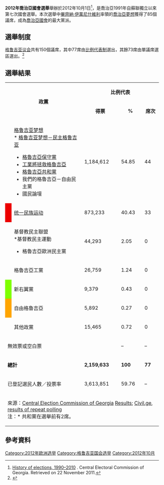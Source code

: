 {{NoteTA
|1=zh-cn:格鲁吉亚; zh-hk:格魯吉亞; zh-tw:喬治亞; zh-sg:格鲁吉亚;
|G1=地名
}}
'''2012年喬治亞國會選舉'''舉辦於2012年10月1日<ref name="CEC">[http://www.cec.gov.ge/files/TEA/archevnebisistoria/geohistory.pdf History of elections, 1990–2010] {{Wayback|url=http://www.cec.gov.ge/files/TEA/archevnebisistoria/geohistory.pdf |date=20120528064641 }}. Central Electoral Commission of Georgia. Retrieved on 22 November 2011.</ref>，是喬治亞1991年自蘇聯獨立以來第七次國會選舉。本次選舉中[[畢齊納·伊萬尼什維利|畢齊納·伊萬尼什維利]]率領的[[喬治亞夢想|喬治亞夢想]]獲得了85個議席，成為[[格鲁吉亚议会|喬治亞國會]]的最大黨派。

==選舉制度==
[[格鲁吉亚议会|格鲁吉亚议会]]共有150個議席，其中77席由[[比例代表制|比例代表制]]選出，其餘73席由單議席選區選出。<ref>{{Cite news |url=https://www.bbc.com/news/world-europe-19798323 |title=Georgia President Mikheil Saakashvili admits election loss |work=BBC News |date=2012-10-02 |accessdate=2018-12-19 |archive-date=2019-04-04 |archive-url=https://web.archive.org/web/20190404223123/https://www.bbc.com/news/world-europe-19798323 |dead-url=no }}</ref>

==選舉結果==
{| class="wikitable"
|-style="background:#E9E9E9;"
|rowspan=2 colspan=2 style="text-align:center;" | '''政黨'''
|colspan=3 style="text-align:center;" | '''比例代表'''
|colspan=1 style="text-align:center;" | '''單議席選區'''
|rowspan=2 style="text-align:center;" | '''總席次'''
|rowspan=2 style="text-align:center;" | '''增減'''
|-style="background:#E9E9E9;"
| style="text-align:center;" | '''得票'''
| style="text-align:center;" | '''%'''
| style="text-align:center;" | '''席次'''
| style="text-align:center;" | '''席次'''
|-
| style="width: 5px; background-color:;" |
| style="text-align: left;" scope="row" | [[格鲁吉亚梦想|格鲁吉亚梦想]]<br />
* [[格鲁吉亚梦想－民主格鲁吉亚|格鲁吉亚梦想－民主格鲁吉亚]]
* [[格魯吉亞保守黨|格魯吉亞保守黨]]
* [[工業將拯救格魯吉亞|工業將拯救格魯吉亞]]
* [[格魯吉亞共和黨|格魯吉亞共和黨]]
* 我們的格魯吉亞－自由民主黨
* 國民論壇
|1,184,612||54.85||44||41 ||85||{{increase}} 83<sup>*</sup>
|-
| style="width: 5px; background-color: #EC0000;" |
| style="text-align:left;" |[[统一民族运动|统一民族运动]]||873,233||40.43||33||32 ||65||{{decrease}} 54
|-
| style="width: 5px; background-color:;" |
| style="text-align: left;" scope="row" | 基督教民主聯盟<br />
*基督教民主運動
*格魯吉亞歐洲民主黨
|44,293||2.05||0||0 ||0||{{decrease}} 6
|-
| style="width: 5px; background-color:;" |
| style="text-align:left;" |格魯吉亞工黨 ||26,759||1.24||0||0 ||0||{{decrease}} 6
|-
| style="width: 5px; background-color: #7FFF00;" |
| style="text-align:left;" |新右翼黨 ||9,379||0.43||0||0 ||0||{{decrease}} 17
|-
| style="width: 5px; background-color: #FFA500;" |
| style="text-align:left;" |自由格魯吉亞 ||5,892||0.27 ||0||0 ||0||{{nochange}} 0
|-
| || style="text-align:left;" |其他政黨 || 15,465 || 0.72 ||0||0 ||0||
|- 
| colspan=2 style="text-align:left;" |無效票或空白票 || ||–||–|| – || – || –
|-
| colspan=2 style="text-align:left;" |'''總計'''||'''2,159,633'''||'''100'''||'''77'''||'''73''' ||'''150'''||{{nochange}}
|-
| colspan=2 style="text-align:left;" |已登記選民人數／投票率 ||3,613,851||59.76||–||–||–||–
|-
| style="text-align:left;" colspan=8 |來源：[http://www.cec.gov.ge/index.php?lang_id=ENG&sec_id=1 Central Election Commission of Georgia]{{Wayback|url=http://www.cec.gov.ge/index.php?lang_id=ENG&sec_id=1 |date=20131006041149 }} [https://web.archive.org/web/20160809000143/http://www.results.cec.gov.ge/index.html Results]; [http://civil.ge/eng/category.php?id=32 Civil.ge]{{Wayback|url=http://civil.ge/eng/category.php?id=32 |date=20180131035519 }}, [https://web.archive.org/web/20130609152724/http://www.cec.gov.ge/index.php?lang_id=ENG&sec_id=13&info_id=11073 results of repeat polling]<br>注：* 共和黨在選舉前有2席。
|}

== 參考資料 ==
{{Reflist|30em}}

{{格魯吉亞選舉}}
[[Category:2012年欧洲选举|Category:2012年欧洲选举]]
[[Category:格鲁吉亚国会选举|Category:格鲁吉亚国会选举]]
[[Category:2012年10月|Category:2012年10月]]
